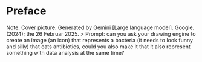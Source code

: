 # Preface {.unnumbered}

<!-- This is index / preface of book 
This is a Quarto book.
To learn more about Quarto books visit <https://quarto.org/docs/books>.
Book structure explained here : https://quarto.org/docs/books/book-structure.html

-->

Note: 
Cover picture. Generated by Gemini [Large language model]. Google. (2024); the 26 Februar 2025.
> Prompt: can you ask your drawing engine to create an image (an icon) that represents a bacteria (it needs to look funny and silly) that eats antibiotics, could you also make it that it also represent something with data analysis at the same time?

